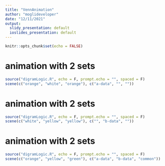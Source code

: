 ```yaml
---
title: "VennAnimation"
author: "moglideveloper"
date: "12/11/2021"
output:
  slidy_presentation: default
  ioslides_presentation: default
---
```


```r
knitr::opts_chunk$set(echo = FALSE)
```

# animation with 2 sets

```r
source("digramLogic.R", echo = F, prompt.echo = "", spaced = F)
scene(c("orange", "white", "orange"), c("a-data", "", ""))
```

# animation with 2 sets

```r
source("digramLogic.R", echo = F, prompt.echo = "", spaced = F)
scene(c("white", "yellow", "yellow"), c("", "b-data", ""))
```


# animation with 2 sets

```r
source("digramLogic.R", echo = F, prompt.echo = "", spaced = F)
scene(c("orange", "yellow", "green"), c("a-data", "b-data", "common"))
```


